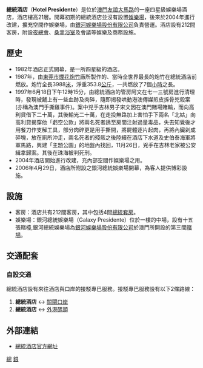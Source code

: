 {{Unreferenced|time=2022-02-12T15:15:43+00:00}}
{{macau_hotel_info
| hotel_name     = 總統酒店
| hotel_name_pt  = Hotel Presidente
| hotel_name_en  = President Hotel
| photo          = Macao Hotel Presidente.jpg
| phototitle     = 
| date_open      = 1982年
| district       = 澳門
| address        = [[新口岸|新口岸]][[友誼大馬路|友誼大馬路]]355號
| owner          = [[吳福|吳福]]先生
| star           = 四星級
| rooms          = 212間
| theme          = 
| shows          = 
| attractions    = 
| restaurant     = 好景餐廳<br>總統酒樓
| hotel_manage   = 總統酒店
| casino_name    = 銀河總統娛樂場
| club           = 
| slot_table     = 75張
| slot_machine   = 無
| casino_manage  = [[銀河娛樂場股份有限公司|銀河娛樂場股份有限公司]]
| key_people     = 
| names_pre      = 
| website        = [http://www.hotelpresident.com.mo/ 總統酒店官方網頁]
| others         = 
}}
'''總統酒店'''（'''Hotel Presidente'''）是位於[[澳門|澳門]][[友誼大馬路|友誼大馬路]]的一座四星級娛樂場酒店，酒店樓高21層。開幕初期的總統酒店並沒有設置[[娛樂場|娛樂場]]，後來於2004年進行改建，擴充空間作娛樂場，由[[銀河娛樂場股份有限公司|銀河娛樂場股份有限公司]]負責營運。酒店設有212間客房，附設[[夜總會|夜總會]]、[[桑拿浴室|桑拿浴室]]及會議等娛樂及商務設施。

== 歷史 ==
*1982年酒店正式開幕，是一所四星級的酒店。
*1987年，由[[東莞市|東莞市]][[煙花|煙花]][[炮竹|炮竹]]廠所製作的、當時全世界最長的炮竹在總統酒店前燃放。炮竹全長3988[[米_(單位)|米]]，淨重353.8[[公斤|公斤]]，一共燃放了7個[[小時|小時]]之長。
*1997年6月18日下午12時15分，由總統酒店的管房阿文在七一三號房進行清理時，發現被舖上有一些血跡及肉碎，隨即揭發哄動港澳傳媒煎皮拆骨兇殺案(亦稱為澳門手撕雞事件)。案中兇手吉林男子宋文因在澳門賭場賭輸，而向高利貸借下二十萬，其後輸光二十萬，在走投無路加上害怕手下兩名「北姑」向高利貸揭穿他「虧空公款」將兩名死者誘至房間注射過量毒品，失去知覺後才用餐刀作支解工具，部分肉碎更是用手撕開，將屍體逐片起肉，再將內臟剁成碎塊，放在廁所沖走，兩名死者的殘骸之後陸續在酒店下水道及史伯泰海軍將軍馬路，興建「主題公園」的地盤內找回，11月26日，兇手在吉林老家被公安緝拿歸案。其後在珠海被判死刑。
*2004年酒店開始進行改建，充內部空間作娛樂場之用。
*2006年4月29日，酒店所附設之銀河總統娛樂場開幕，為客人提供博彩設施。

== 設施 ==
*客房：酒店共有212間客房，其中包括4間[[總統套房|總統套房]]。
*娛樂場：銀河總統娛樂場（Galaxy Presidente）位於一樓的中場，設有十五張賭檯,銀河總統娛樂場為[[銀河娛樂場股份有限公司|銀河娛樂場股份有限公司]]於澳門所開設的第三間[[賭場|賭場]]。

== 交通配套 ==
=== 自設交通 ===
總統酒店設有來往酒店與口岸的接駁專巴服務。接駁專巴服務設有以下2條路線：
#'''總統酒店''' ↔ [[關閘|關閘口岸]]
#'''總統酒店''' ↔ [[外港碼頭|外港碼頭]]

== 外部連結 ==
*[http://www.hotelpresident.com.mo/ 總統酒店官方網址]

{{銀河娛樂場}}
{{澳門酒店}}

[[Category:澳門酒店|總]]
[[Category:澳門賭場|銀]]